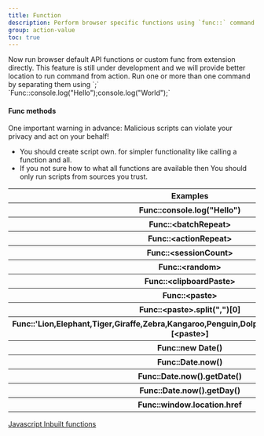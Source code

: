 ```yaml
---
title: Function
description: Perform browser specific functions using `func::` command its limited to browser specific functions only and not user defined.
group: action-value
toc: true
---
```


<span>
  Now run browser default API functions or custom func from extension directly. This feature is still under development
  and we will provide better location to run command from action. Run one or more than one command by separating them
  using `;` <br />
  `Func::console.log("Hello");console.log("World");`
</span>

<img class="d-block mb-4 img-fluid rounded-3" src="/docs/[[config:docs_version]]/assets/img/func-command.png" alt="" />

<Callout type="danger">

#### Func methods

One important warning in advance: Malicious scripts can violate your privacy and act on your behalf!

- You should create script own. for simpler functionality like calling a function and all.
- If you not sure how to what all functions are available then You should only run scripts from sources you trust.

</Callout>

<table class="table">
  <thead>
    <tr>
      <th scope="col" width="210px">
        Examples
      </th>
    </tr>
  </thead>
  <tbody>
    <tr>
      <th scope="row">Func::console.log("Hello")</th>
    </tr>
    <tr>
      <th scope="row">Func::&lt;batchRepeat></th>
    </tr>
    <tr>
      <th scope="row">Func::&lt;actionRepeat></th>
    </tr>
    <tr>
      <th scope="row">Func::&lt;sessionCount></th>
    </tr>
    <tr>
      <th scope="row">Func::&lt;random></th>
    </tr>
    <tr>
      <th scope="row">Func::&lt;clipboardPaste></th>
    </tr>
    <tr>
      <th scope="row">Func::&lt;paste></th>
    </tr>
    <tr>
      <th scope="row">Func::&lt;paste>.split(",")[0]</th>
    </tr>
    <tr>
      <th scope="row">
        Func::'Lion,Elephant,Tiger,Giraffe,Zebra,Kangaroo,Penguin,Dolphin,Panda,Leopard'.split(",")[&lt;paste>]
      </th>
    </tr>
    <tr>
      <th scope="row">Func::new Date()</th>
    </tr>
    <tr>
      <th scope="row">Func::Date.now()</th>
    </tr>
    <tr>
      <th scope="row">Func::Date.now().getDate()</th>
    </tr>
    <tr>
      <th scope="row">Func::Date.now().getDay()</th>
    </tr>
    <tr>
      <th scope="row">Func::window.location.href</th>
    </tr>
  </tbody>
</table>

<a href="https://www.tutorialspoint.com/javascript/javascript_builtin_functions.htm" target="_blank">
  Javascript Inbuilt functions
</a>
